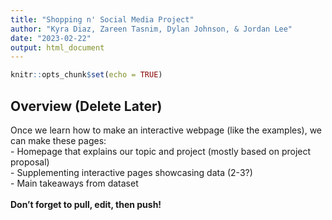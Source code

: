 ---
title: "Shopping n' Social Media Project"
author: "Kyra Diaz, Zareen Tasnim, Dylan Johnson, & Jordan Lee"
date: "2023-02-22"
output: html_document
---

```{r setup, include=FALSE}
knitr::opts_chunk$set(echo = TRUE)
```

## Overview (Delete Later)
Once we learn how to make an interactive webpage (like the examples), we can make these pages: \
- Homepage that explains our topic and project (mostly based on project proposal) \
- Supplementing interactive pages showcasing data (2-3?) \
- Main takeaways from dataset \
\
**Don't forget to pull, edit, then push!**